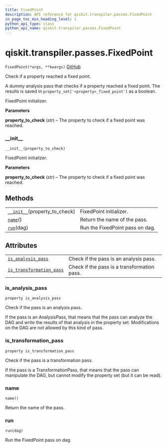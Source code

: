 ```yaml
---
title: FixedPoint
description: API reference for qiskit.transpiler.passes.FixedPoint
in_page_toc_min_heading_level: 1
python_api_type: class
python_api_name: qiskit.transpiler.passes.FixedPoint
---
```


# qiskit.transpiler.passes.FixedPoint

<span id="qiskit.transpiler.passes.FixedPoint" />

`FixedPoint(*args, **kwargs)` [GitHub](https://github.com/qiskit/qiskit/tree/stable/0.18/qiskit/transpiler/passes/utils/fixed_point.py "view source code")

Check if a property reached a fixed point.

A dummy analysis pass that checks if a property reached a fixed point. The results is saved in `property_set['<property>_fixed_point']` as a boolean.

FixedPoint initializer.

**Parameters**

**property\_to\_check** (*str*) – The property to check if a fixed point was reached.

### \_\_init\_\_

<span id="qiskit.transpiler.passes.FixedPoint.__init__" />

`__init__(property_to_check)`

FixedPoint initializer.

**Parameters**

**property\_to\_check** (*str*) – The property to check if a fixed point was reached.

## Methods

|                                                                                                                                 |                                 |
| ------------------------------------------------------------------------------------------------------------------------------- | ------------------------------- |
| [`__init__`](#qiskit.transpiler.passes.FixedPoint.__init__ "qiskit.transpiler.passes.FixedPoint.__init__")(property\_to\_check) | FixedPoint initializer.         |
| [`name`](#qiskit.transpiler.passes.FixedPoint.name "qiskit.transpiler.passes.FixedPoint.name")()                                | Return the name of the pass.    |
| [`run`](#qiskit.transpiler.passes.FixedPoint.run "qiskit.transpiler.passes.FixedPoint.run")(dag)                                | Run the FixedPoint pass on dag. |

## Attributes

|                                                                                                                                                      |                                             |
| ---------------------------------------------------------------------------------------------------------------------------------------------------- | ------------------------------------------- |
| [`is_analysis_pass`](#qiskit.transpiler.passes.FixedPoint.is_analysis_pass "qiskit.transpiler.passes.FixedPoint.is_analysis_pass")                   | Check if the pass is an analysis pass.      |
| [`is_transformation_pass`](#qiskit.transpiler.passes.FixedPoint.is_transformation_pass "qiskit.transpiler.passes.FixedPoint.is_transformation_pass") | Check if the pass is a transformation pass. |

### is\_analysis\_pass

<span id="qiskit.transpiler.passes.FixedPoint.is_analysis_pass" />

`property is_analysis_pass`

Check if the pass is an analysis pass.

If the pass is an AnalysisPass, that means that the pass can analyze the DAG and write the results of that analysis in the property set. Modifications on the DAG are not allowed by this kind of pass.

### is\_transformation\_pass

<span id="qiskit.transpiler.passes.FixedPoint.is_transformation_pass" />

`property is_transformation_pass`

Check if the pass is a transformation pass.

If the pass is a TransformationPass, that means that the pass can manipulate the DAG, but cannot modify the property set (but it can be read).

### name

<span id="qiskit.transpiler.passes.FixedPoint.name" />

`name()`

Return the name of the pass.

### run

<span id="qiskit.transpiler.passes.FixedPoint.run" />

`run(dag)`

Run the FixedPoint pass on dag.


